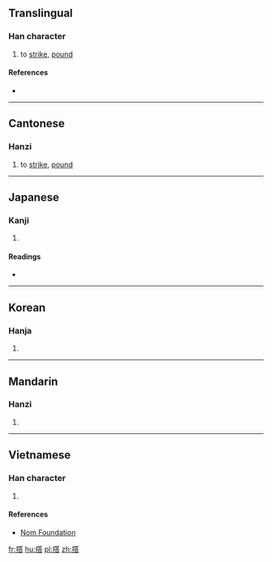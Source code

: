 ==Translingual==

===Han character===
{{Han char|rn=64|rad=手|as=12|sn=15|four=5806<sub>1</sub>|canj=手竹人口 (QHOR)|ids=⿰[[扌]][[答]]}}

# {{lb|zh|Cantonese}} to [[strike]], [[pound]]

====References====
* {{Han ref|kx=0454.210|dkj=12711|dj=0804.010|hdz=31960.020|uh=6498|ud=25752|bh=E5BC|bd=58812}}

----

==Cantonese==

===Hanzi===
{{yue-hanzi|jyut=[[dap3]]|y=dap3}}

# to [[strike]], [[pound]]

----

==Japanese==

===Kanji===
{{ja-kanji|grade=|rs=手12}}

# {{defn|lang=ja|sort=手12}}

====Readings====
* {{ja-readings|on=[[とう]] (tō)|kun=}}

----

==Korean==

===Hanja===
{{ko-hanja|hangeul=갑|eumhun=|rv=p|mr=p|y=p}}

# {{defn|lang=ko|sort=手12}}

----

==Mandarin==

===Hanzi===
{{cmn-hanzi|pin=[[dā]] ([[da1]])|wg=ta<sup>1</sup>}}

# {{defn|lang=cmn|sort=手12}}

----

==Vietnamese==

===Han character===
{{vi-readings|rs=手12| hanviet = [[ráp]], [[đắp]], [[tháp]], [[thắp]], [[đập]]}}

# {{defn|lang=vi|sort=手12}}

====References====
*[http://nomfoundation.org/common/nom_details.php?codepoint=6498 Nom Foundation]

[[fr:撘]]
[[hu:撘]]
[[pl:撘]]
[[zh:撘]]